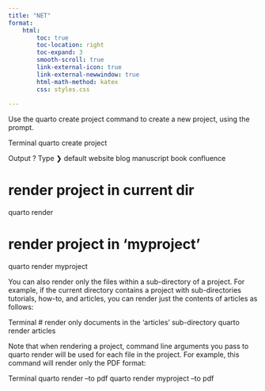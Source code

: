 ```yaml
---
title: "NET"
format:
    html:
        toc: true
        toc-location: right
        toc-expand: 3
        smooth-scroll: true
        link-external-icon: true
        link-external-newwindow: true
        html-math-method: katex
        css: styles.css
     
---
```




Use the quarto create project command to create a new project, using the prompt.

Terminal
quarto create project

Output
 ? Type
 ❯ default
   website
   blog
   manuscript
   book
   confluence

# render project in current dir
quarto render 

# render project in 'myproject'
quarto render myproject

You can also render only the files within a sub-directory of a project. For example, if the current directory contains a project with sub-directories tutorials, how-to, and articles, you can render just the contents of articles as follows:

Terminal
# render only documents in the 'articles' sub-directory
quarto render articles

Note that when rendering a project, command line arguments you pass to quarto render will be used for each file in the project. For example, this command will render only the PDF format:

Terminal
quarto render --to pdf
quarto render myproject --to pdf

